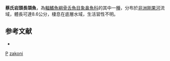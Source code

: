 {{Speciesbox 
| taxon = Petrocephalus zakoni
| authority = [[Lavoué|Lavoué]], [[Sullivan|Sullivan]] & [[Arnegard|Arnegard]], 2010
| status = NE
| status_system = IUCN3.1
}}
'''蔡氏岩頭長頜魚'''，為[[輻鰭魚綱|輻鰭魚綱]][[骨舌魚目|骨舌魚目]][[象鼻魚科|象鼻魚科]]的其中一[[種|種]]，分布於[[非洲|非洲]][[剛果河|剛果河]]流域，體長可達8.6公分，棲息在底層水域，生活習性不明。

==参考文献==
*{{FishBase_species|genus=Pollimyrus|species=zakoni|year=2015|month=11}}
{{Taxonbar}}

[[Category:2010年描述的鱼类|P]]
[[Category:岩頭長頜魚屬|zakoni]]